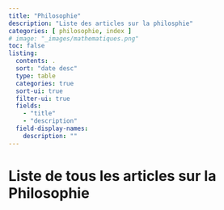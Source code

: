 ```yaml
---
title: "Philosophie"
description: "Liste des articles sur la philosphie"
categories: [ philosophie, index ]
# image: "_images/mathematiques.png"
toc: false
listing:
  contents: .
  sort: "date desc"
  type: table
  categories: true
  sort-ui: true
  filter-ui: true
  fields:
    - "title"
    - "description"
  field-display-names:
    description: ""
---
```




# Liste de tous les articles sur la Philosophie



